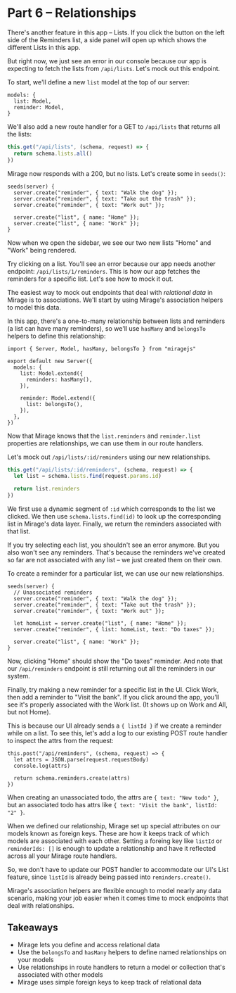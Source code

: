 # Part 6 – Relationships

There's another feature in this app – Lists. If you click the button on the left side of the Reminders list, a side panel will open up which shows the different Lists in this app.

But right now, we just see an error in our console because our app is expecting to fetch the lists from `/api/lists`. Let's mock out this endpoint.

To start, we'll define a new `list` model at the top of our server:

```js{2}
models: {
  list: Model,
  reminder: Model,
}
```

We'll also add a new route handler for a GET to `/api/lists` that returns all the lists:

```js
this.get("/api/lists", (schema, request) => {
  return schema.lists.all()
})
```

Mirage now responds with a 200, but no lists. Let's create some in `seeds()`:

```js{6-7}
seeds(server) {
  server.create("reminder", { text: "Walk the dog" });
  server.create("reminder", { text: "Take out the trash" });
  server.create("reminder", { text: "Work out" });

  server.create("list", { name: "Home" });
  server.create("list", { name: "Work" });
}
```

Now when we open the sidebar, we see our two new lists "Home" and "Work" being rendered.

Try clicking on a list. You'll see an error because our app needs another endpoint: `/api/lists/1/reminders`. This is how our app fetches the reminders for a specific list. Let's see how to mock it out.

The easiest way to mock out endpoints that deal with _relational data_ in Mirage is to associations. We'll start by using Mirage's association helpers to model this data.

In this app, there's a one-to-many relationship between lists and reminders (a list can have many reminders), so we'll use `hasMany` and `belongsTo` helpers to define this relationship:

```js{1,6,10}
import { Server, Model, hasMany, belongsTo } from "miragejs"

export default new Server({
  models: {
    list: Model.extend({
      reminders: hasMany(),
    }),

    reminder: Model.extend({
      list: belongsTo(),
    }),
  },
})
```

Now that Mirage knows that the `list.reminders` and `reminder.list` properties are relationships, we can use them in our route handlers.

Let's mock out `/api/lists/:id/reminders` using our new relationships.

```js
this.get("/api/lists/:id/reminders", (schema, request) => {
  let list = schema.lists.find(request.params.id)

  return list.reminders
})
```

We first use a dynamic segment of `:id` which corresponds to the list we clicked. We then use `schema.lists.find(id)` to look up the corresponding list in Mirage's data layer. Finally, we return the reminders associated with that list.

If you try selecting each list, you shouldn't see an error anymore. But you also won't see any reminders. That's because the reminders we've created so far are not associated with any list – we just created them on their own.

To create a reminder for a particular list, we can use our new relationships.

```js{7-8}
seeds(server) {
  // Unassociated reminders
  server.create("reminder", { text: "Walk the dog" });
  server.create("reminder", { text: "Take out the trash" });
  server.create("reminder", { text: "Work out" });

  let homeList = server.create("list", { name: "Home" });
  server.create("reminder", { list: homeList, text: "Do taxes" });

  server.create("list", { name: "Work" });
}
```

Now, clicking "Home" should show the "Do taxes" reminder. And note that our `/api/reminders` endpoint is still returning out all the reminders in our system.

Finally, try making a new reminder for a specific list in the UI. Click Work, then add a reminder to "Visit the bank". If you click around the app, you'll see it's properly associated with the Work list. (It shows up on Work and All, but not Home).

This is because our UI already sends a `{ listId }` if we create a reminder while on a list. To see this, let's add a log to our existing POST route handler to inspect the attrs from the request:

```js{3}
this.post("/api/reminders", (schema, request) => {
  let attrs = JSON.parse(request.requestBody)
  console.log(attrs)

  return schema.reminders.create(attrs)
})
```

When creating an unassociated todo, the attrs are `{ text: "New todo" }`, but an associated todo has attrs like `{ text: "Visit the bank", listId: "2" }`.

When we defined our relationship, Mirage set up special attributes on our models known as foreign keys. These are how it keeps track of which models are associated with each other. Setting a foreing key like `listId` or `reminderIds: []` is enough to update a relationship and have it reflected across all your Mirage route handlers.

So, we don't have to update our POST handler to accommodate our UI's List feature, since `listId` is already being passed into `reminders.create()`.

Mirage's association helpers are flexible enough to model nearly any data scenario, making your job easier when it comes time to mock endpoints that deal with relationships.

## Takeaways

- Mirage lets you define and access relational data
- Use the `belongsTo` and `hasMany` helpers to define named relationships on your models
- Use relationships in route handlers to return a model or collection that's associated with other models
- Mirage uses simple foreign keys to keep track of relational data
